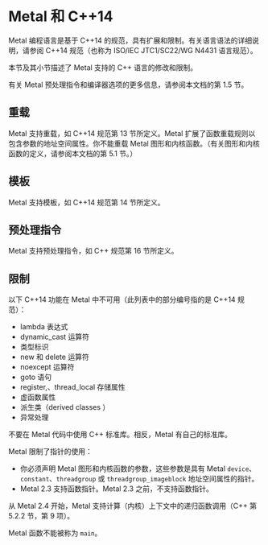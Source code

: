 # Metal 和 C++14

<ToBePolishedAfterTranslation />

<OrigninalPDF title="1.4 Metal and C++14" />

Metal 编程语言是基于 C++14 的规范，具有扩展和限制。有关语言语法的详细说明，请参阅 C++14 规范（也称为 ISO/IEC JTC1/SC22/WG N4431 语言规范）。

本节及其小节描述了 Metal 支持的 C++ 语言的修改和限制。

有关 Metal 预处理指令和编译器选项的更多信息，请参阅本文档的第 1.5 节。

## 重载

Metal 支持重载，如 C++14 规范第 13 节所定义。Metal 扩展了函数重载规则以包含参数的地址空间属性。你不能重载 Metal 图形和内核函数。（有关图形和内核函数的定义，请参阅本文档的第 5.1 节。）

## 模板

Metal 支持模板，如 C++14 规范第 14 节所定义。

## 预处理指令

Metal 支持预处理指令，如 C++ 规范第 16 节所定义。

## 限制

以下 C++14 功能在 Metal 中不可用（此列表中的部分编号指的是 C++14 规范）：

- lambda 表达式
- dynamic_cast 运算符
- 类型标识
- new 和 delete 运算符
- noexcept 运算符
- goto 语句
- register,、thread_local 存储属性
- 虚函数属性
- 派生类（derived classes ）
- 异常处理

不要在 Metal 代码中使用 C++ 标准库。相反，Metal 有自己的标准库。

Metal 限制了指针的使用：

- 你必须声明 Metal 图形和内核函数的参数，这些参数是具有 Metal `device`、`constant`、`threadgroup` 或 `threadgroup_imageblock` 地址空间属性的指针。
- Metal 2.3 支持函数指针。Metal 2.3 之前，不支持函数指针。

从 Metal 2.4 开始，Metal 支持计算（内核）上下文中的递归函数调用（C++ 第 5.2.2 节，第 9 项）。

Metal 函数不能被称为 `main`。
